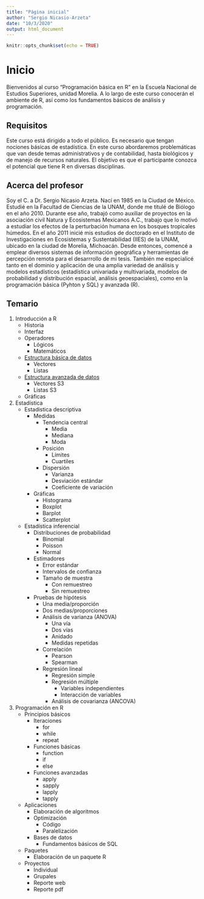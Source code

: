 ```yaml
---
title: "Página inicial"
author: "Sergio Nicasio-Arzeta"
date: "10/3/2020"
output: html_document
---
```


```r
knitr::opts_chunk$set(echo = TRUE)
```

# Inicio

Bienvenidos al curso "Programación básica en R" en la Escuela Nacional de Estudios Superiores, unidad Morelia. A lo largo de este curso conocerán el ambiente de R, así como los fundamentos básicos de análisis y programación.

## Requisitos

Este curso está dirigido a todo el público. Es necesario que tengan nociones básicas de estadística. En este curso abordaremos problemáticas que van desde temas administrativos y de contabilidad, hasta biológicos y de manejo de recursos naturales. El objetivo es que el participante conozca el potencial que tiene R en diversas disciplinas.

## Acerca del profesor

Soy el C. a Dr. Sergio Nicasio Arzeta. Nací en 1985 en la Ciudad de México. Estudié en la Facultad de Ciencias de la UNAM, donde me titulé de Biólogo en el año 2010. Durante ese año, trabajó como auxiliar de proyectos en la asociación civil Natura y Ecosistemas Mexicanos A.C., trabajo que lo motivó a estudiar los efectos de la perturbación humana en los bosques tropicales húmedos. En el año 2011 inicié mis estudios de doctorado en el Instituto de Investigaciones en Ecosistemas y Sustentabilidad (IIES) de la UNAM, ubicado en la ciudad de Morelia, Michoacán. Desde entonces, comencé a emplear diversos sistemas de información geográfica y herramientas de percepción remota para el desarrrollo de mi tesis. También me especialicé tanto en el dominio y aplicación de una amplia variedad de análisis y modelos estadísticos (estadística univariada y multivariada, modelos de probabilidad y distribución espacial, análisis geoespaciales), como en la programación básica (Pyhton y SQL) y avanzada (R).

## Temario

1. Introducción a R
    + Historia
    + Interfaz
    + Operadores
        + Lógicos
        + Matemáticos
    + [Estructura básica de datos](est_bas.html)
        + Vectores
        + Listas
    + [Estructura avanzada de datos](est_avz.html)
        + Vectores S3
        + Listas S3
    + Gráficas
2. Estadística
    + Estadistica descriptiva
        + Medidas
            + Tendencia central
                + Media
                + Mediana
                + Moda
            + Posición
                + Límites
                + Cuartiles
            + Dispersión
                + Varianza
                + Desviación estándar
                + Coeficiente de variación
        + Gráficas
            + Histograma
            + Boxplot
            + Barplot
            + Scatterplot
    + Estadística inferencial
        + Distribuciones de probabilidad
            + Binomial
            + Poisson
            + Normal
        + Estimadores
            + Error estándar
            + Intervalos de confianza
            + Tamaño de muestra
                + Con remuestreo
                + Sin remuestreo
        + Pruebas de hipótesis
            + Una media/proporción
            + Dos medias/proporciones
            + Análisis de varianza (ANOVA)
                + Una vía
                + Dos vías
                + Anidado
                + Medidas repetidas
            + Correlación
                + Pearson
                + Spearman
            + Regresión lineal
                + Regresión simple
                + Regresión múltiple
                    + Variables independientes
                    + Interacción de variables
                + Análisis de covarianza (ANCOVA)
3. Programación en R
    + Principios básicos
        + Iteraciones
            + for
            + while
            + repeat
        + Funciones básicas
            + function
            + if
            + else
        + Funciones avanzadas
            + apply
            + sapply
            + lapply
            + tapply
    + Aplicaciones
        + Elaboración de algoritmos
        + Optimización
            + Código
            + Paralelización
        + Bases de datos
            + Fundamentos básicos de SQL
    + Paquetes
        + Elaboración de un paquete R
    + Proyectos
        + Individual
        + Grupales
        + Reporte web
        + Reporte pdf